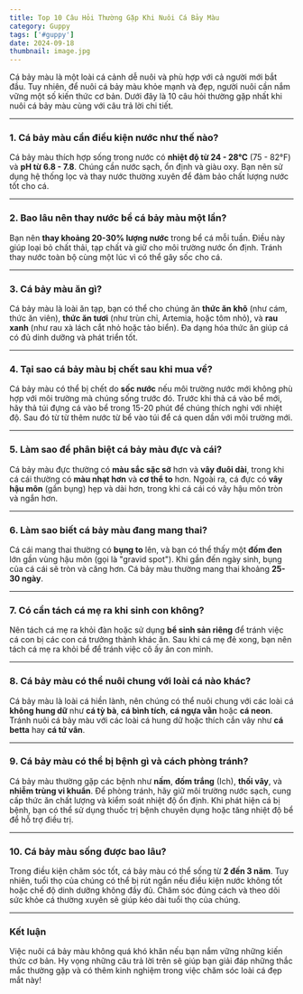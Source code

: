 ---
title: Top 10 Câu Hỏi Thường Gặp Khi Nuôi Cá Bảy Màu
category: Guppy
tags: ['#guppy']
date: 2024-09-18
thumbnail: image.jpg
---

Cá bảy màu là một loài cá cảnh dễ nuôi và phù hợp với cả người mới bắt đầu. Tuy nhiên, để nuôi cá bảy màu khỏe mạnh và đẹp, người nuôi cần nắm vững một số kiến thức cơ bản. Dưới đây là 10 câu hỏi thường gặp nhất khi nuôi cá bảy màu cùng với câu trả lời chi tiết.

---

### 1. **Cá bảy màu cần điều kiện nước như thế nào?**
Cá bảy màu thích hợp sống trong nước có **nhiệt độ từ 24 - 28°C** (75 - 82°F) và **pH từ 6.8 - 7.8**. Chúng cần nước sạch, ổn định và giàu oxy. Bạn nên sử dụng hệ thống lọc và thay nước thường xuyên để đảm bảo chất lượng nước tốt cho cá.

---

### 2. **Bao lâu nên thay nước bể cá bảy màu một lần?**
Bạn nên **thay khoảng 20-30% lượng nước** trong bể cá mỗi tuần. Điều này giúp loại bỏ chất thải, tạp chất và giữ cho môi trường nước ổn định. Tránh thay nước toàn bộ cùng một lúc vì có thể gây sốc cho cá.

---

### 3. **Cá bảy màu ăn gì?**
Cá bảy màu là loài ăn tạp, bạn có thể cho chúng ăn **thức ăn khô** (như cám, thức ăn viên), **thức ăn tươi** (như trùn chỉ, Artemia, hoặc tôm nhỏ), và **rau xanh** (như rau xà lách cắt nhỏ hoặc tảo biển). Đa dạng hóa thức ăn giúp cá có đủ dinh dưỡng và phát triển tốt.

---

### 4. **Tại sao cá bảy màu bị chết sau khi mua về?**
Cá bảy màu có thể bị chết do **sốc nước** nếu môi trường nước mới không phù hợp với môi trường mà chúng sống trước đó. Trước khi thả cá vào bể mới, hãy thả túi đựng cá vào bể trong 15-20 phút để chúng thích nghi với nhiệt độ. Sau đó từ từ thêm nước từ bể vào túi để cá quen dần với môi trường mới.

---

### 5. **Làm sao để phân biệt cá bảy màu đực và cái?**
Cá bảy màu đực thường có **màu sắc sặc sỡ** hơn và **vây đuôi dài**, trong khi cá cái thường có **màu nhạt hơn** và **cơ thể to** hơn. Ngoài ra, cá đực có **vây hậu môn** (gần bụng) hẹp và dài hơn, trong khi cá cái có vây hậu môn tròn và ngắn hơn.

---

### 6. **Làm sao biết cá bảy màu đang mang thai?**
Cá cái mang thai thường có **bụng to** lên, và bạn có thể thấy một **đốm đen** lớn gần vùng hậu môn (gọi là "gravid spot"). Khi gần đến ngày sinh, bụng của cá cái sẽ tròn và căng hơn. Cá bảy màu thường mang thai khoảng **25-30 ngày**.

---

### 7. **Có cần tách cá mẹ ra khi sinh con không?**
Nên tách cá mẹ ra khỏi đàn hoặc sử dụng **bể sinh sản riêng** để tránh việc cá con bị các con cá trưởng thành khác ăn. Sau khi cá mẹ đẻ xong, bạn nên tách cá mẹ ra khỏi bể để tránh việc cô ấy ăn con mình.

---

### 8. **Cá bảy màu có thể nuôi chung với loài cá nào khác?**
Cá bảy màu là loài cá hiền lành, nên chúng có thể nuôi chung với các loài cá **không hung dữ** như **cá tỳ bà**, **cá bình tích**, **cá ngựa vằn** hoặc **cá neon**. Tránh nuôi cá bảy màu với các loài cá hung dữ hoặc thích cắn vây như **cá betta** hay **cá tứ vân**.

---

### 9. **Cá bảy màu có thể bị bệnh gì và cách phòng tránh?**
Cá bảy màu thường gặp các bệnh như **nấm**, **đốm trắng** (Ich), **thối vây**, và **nhiễm trùng vi khuẩn**. Để phòng tránh, hãy giữ môi trường nước sạch, cung cấp thức ăn chất lượng và kiểm soát nhiệt độ ổn định. Khi phát hiện cá bị bệnh, bạn có thể sử dụng thuốc trị bệnh chuyên dụng hoặc tăng nhiệt độ bể để hỗ trợ điều trị.

---

### 10. **Cá bảy màu sống được bao lâu?**
Trong điều kiện chăm sóc tốt, cá bảy màu có thể sống từ **2 đến 3 năm**. Tuy nhiên, tuổi thọ của chúng có thể bị rút ngắn nếu điều kiện nước không tốt hoặc chế độ dinh dưỡng không đầy đủ. Chăm sóc đúng cách và theo dõi sức khỏe cá thường xuyên sẽ giúp kéo dài tuổi thọ của chúng.

---

### Kết luận

Việc nuôi cá bảy màu không quá khó khăn nếu bạn nắm vững những kiến thức cơ bản. Hy vọng những câu trả lời trên sẽ giúp bạn giải đáp những thắc mắc thường gặp và có thêm kinh nghiệm trong việc chăm sóc loài cá đẹp mắt này!